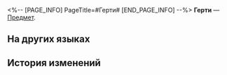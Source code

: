 <%-- [PAGE_INFO]
PageTitle=#Герти#
[END_PAGE_INFO] --%>
{{Предмет Инфобокс
|id          = 250132
|Изображение = Предмет Герти.png
|Тип         = 
|Инвентарь   = 
|Редкость    = 3
|Эффект      = 
|Описание    = 
}}
'''Герти''' — [[Предмет]].

==На других языках==
{{На других языках
|en   = Gertie
|zhs  = 歌蒂
|zht  = 歌蒂
|ja   = ゴーディー
|ko   = 거티
|es   = Gertie
|fr   = Gertie
|ru   = Герти
|th   = Gertie
|vi   = Gertie
|de   = Gertie
|id   = Gertie
|pt   = Gertie
}}

==История изменений==
{{История изменений|3.5}}
